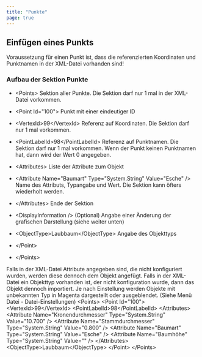 ```yaml
---
title: "Punkte"
page: true
---
```

## Einf&#252;gen eines Punkts

<Warning>
Voraussetzung f&#252;r einen Punkt ist, dass die referenzierten Koordinaten und Punktnamen in der XML-Datei vorhanden sind!
</Warning>


###  Aufbau der Sektion Punkte

- <Bold> &lt;Points&gt; </Bold>  Sektion aller Punkte. Die Sektion darf nur 1 mal in der XML-Datei vorkommen.

- <Bold>      &lt;Point  Id=&quot;100&quot;&gt; </Bold>  Punkt mit einer eindeutiger ID

- <Bold>      &lt;VertexId&gt;99&lt;/VertexId&gt; </Bold> Referenz auf Koordinaten. Die Sektion darf nur 1 mal vorkommen.

- <Bold>         &lt;PointLabelId&gt;98&lt;/PointLabelId&gt; </Bold> Referenz auf Punktnamen. Die Sektion darf nur 1 mal vorkommen. Wenn der Punkt keinen Punktnamen hat, dann wird der Wert 0 angegeben.

- <Bold> &lt;Attributes&gt; </Bold>  Liste der Attribute zum Objekt

- <Bold>           &lt;Attribute Name=&quot;Baumart&quot; Type=&quot;System.String&quot; Value=&quot;Esche&quot; /&gt; </Bold>  Name des Attributs, Typangabe und Wert. Die Sektion kann &#246;fters wiederholt werden.



- <Bold>   &lt;/Attributes&gt; </Bold>   Ende der Sektion

- <Bold>   &lt;DisplayInformation /&gt; </Bold>  (Optional) Angabe einer &#196;nderung der grafischen Darstellung (siehe weiter unten)

- <Bold> &lt;ObjectType&gt;Laubbaum&lt;/ObjectType&gt; </Bold>  Angabe des Objekttyps



- <Bold>       &lt;/Point&gt; </Bold> 


- <Bold>    &lt;/Points&gt; </Bold> 



<Success>
Falls in der XML-Datei Attribute angegeben sind, die nicht konfiguriert wurden, werden diese dennoch dem Objekt angef&#252;gt.
</Success>

<Success>
Falls in der XML-Datei ein Objekttyp vorhanden ist, der nicht konfiguration wurde, dann das Objekt dennoch importiert. Je nach Einstellung werden Objekte mit unbekannten Typ in Magenta dargestellt oder ausgeblendet. (Siehe Men&#252; Datei - Datei-Einstellungen)
</Success>


<Info>
    &lt;Points&gt;
      &lt;Point Id=&quot;100&quot;&gt;
        &lt;VertexId&gt;99&lt;/VertexId&gt;
        &lt;PointLabelId&gt;98&lt;/PointLabelId&gt;
        &lt;Attributes&gt;
          &lt;Attribute Name=&quot;Kronendurchmesser&quot; Type=&quot;System.String&quot; Value=&quot;10.700&quot; /&gt;
          &lt;Attribute Name=&quot;Stammdurchmesser&quot; Type=&quot;System.String&quot; Value=&quot;0.800&quot; /&gt;
          &lt;Attribute Name=&quot;Baumart&quot; Type=&quot;System.String&quot; Value=&quot;Esche&quot; /&gt;
          &lt;Attribute Name=&quot;Baumh&#246;he&quot; Type=&quot;System.String&quot; Value=&quot;&quot; /&gt;
        &lt;/Attributes&gt;
        &lt;ObjectType&gt;Laubbaum&lt;/ObjectType&gt;
      &lt;/Point&gt;
    &lt;/Points&gt;
</Info>

